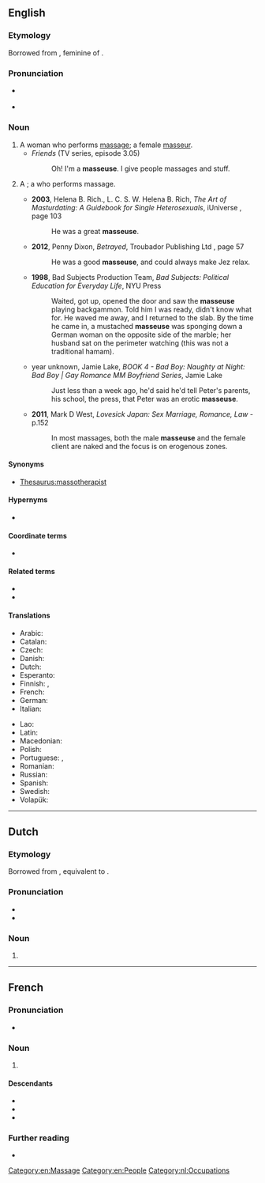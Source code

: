 {{also|Masseuse}}
==English==

===Etymology===
Borrowed from {{bor|en|fr|masseuse}}, feminine of {{m|fr|masseur}}.

===Pronunciation===
* {{a|UK}} {{IPA|en|/maˈsɜːz/}}
* {{a|US}} {{IPA|en|/məˈsuːs/|/məˈsʊz/}}

===Noun===
{{head|en|noun|plural|masseuses|masculine|masseur}}

# A woman who performs [[massage]]; a female [[masseur]].
#* ''Friends'' (TV series, episode 3.05)
#*: Oh! I'm a '''masseuse'''. I give people massages and stuff.
# {{lb|en|nonstandard}} A {{l|en|masseur}}; a {{l|en|man}} who performs massage.
#* '''2003''', Helena B. Rich., L. C. S. W. Helena B. Rich, ''The Art of Masturdating: A Guidebook for Single Heterosexuals'', iUniverse {{ISBN|9780595292578}}, page 103
#*: He was a great '''masseuse'''.
#* '''2012''', Penny Dixon, ''Betrayed'', Troubador Publishing Ltd {{ISBN|9781780883205}}, page 57
#*: He was a good '''masseuse''', and could always make Jez relax.
#* '''1998''', Bad Subjects Production Team, ''Bad Subjects: Political Education for Everyday Life'', NYU Press {{ISBN|9780814757932}}
#*: Waited, got up, opened the door and saw the '''masseuse''' playing backgammon. Told him I was ready, didn&#39;t know what for. He waved me away, and I returned to the slab. By the time he came in, a mustached '''masseuse''' was sponging down a German woman on the opposite side of the marble; her husband sat on the perimeter watching (this was not a traditional hamam).
#* year unknown, Jamie Lake, ''BOOK 4 - Bad Boy: Naughty at Night: Bad Boy | Gay Romance MM Boyfriend Series'', Jamie Lake
#*: Just less than a week ago, he&#39;d said he&#39;d tell Peter&#39;s parents, his school, the press, that Peter was an erotic '''masseuse'''.
#* '''2011''', Mark D West, ''Lovesick Japan: Sex Marriage, Romance, Law'' - p.152
#*: In most massages, both the male '''masseuse''' and  the female client are naked and the focus is on erogenous zones.  

====Synonyms====
* [[Thesaurus:massotherapist]]

====Hypernyms====
* {{l|en|massager}}

====Coordinate terms====
* {{l|en|masseur}}

====Related terms====
* {{l|en|massage}}
* {{l|en|masseur}}

====Translations====
{{trans-top|a female masseur}}
* Arabic: {{t|ar|مُدَلِّكَة|f}}
* Catalan: {{t|ca|massatgista|f}}
* Czech: {{t+|cs|masérka|f}}
* Danish: {{t|da|massøse|c}}
* Dutch: {{t+|nl|masseuse|f}}
* Esperanto: {{t|eo|masaĝistino}}
* Finnish: {{t|fi|hierojatar}}, {{t+|fi|hieroja}}
* French: {{t+|fr|masseuse|f}}
* German: {{t+|de|Masseurin|f}}
* Italian: {{t|it|massaggiatrice}}
{{trans-mid}}
* Lao: {{t|lo|ຫມໍນວດ}}
* Latin: {{t|la|tractātrīx|f}}
* Macedonian: {{t|mk|масерка|f}}
* Polish: {{t+|pl|masażystka|f}}
* Portuguese: {{t+|pt|massagista|f}}, {{t|pt|massageadora|f}}
* Romanian: {{t+|ro|maseză|f}}
* Russian: {{t+|ru|массажи́стка|f}}
* Spanish: {{t+|es|masajista|f}}
* Swedish: {{t+|sv|massös|c}}
* Volapük: {{t|vo|jimasetan}}
{{trans-bottom}}

[[Category:en:Massage]]
[[Category:en:People]]

----

==Dutch==

===Etymology===
Borrowed from {{bor|nl|fr|masseuse}}, equivalent to {{af|nl|masseren|-euse}}.

===Pronunciation===
* {{audio|nl|Nl-masseuse.ogg|Audio}}
* {{hyphenation|nl|mas|seu|se}}

===Noun===
{{nl-noun|f|-s|-|m=masseur}}

# {{l|en|masseuse}}

[[Category:nl:Occupations]]

----

==French==

===Pronunciation===
* {{fr-IPA}}

===Noun===
{{fr-noun|f}}

# {{feminine noun of|fr|masseur|gloss=masseuse}}

====Descendants====
* {{desc|da|massøse|bor=1}}
* {{desc|nl|masseuse|bor=1}}
* {{desc|en|masseuse|bor=1}}

===Further reading===
* {{R:TLFi}}
